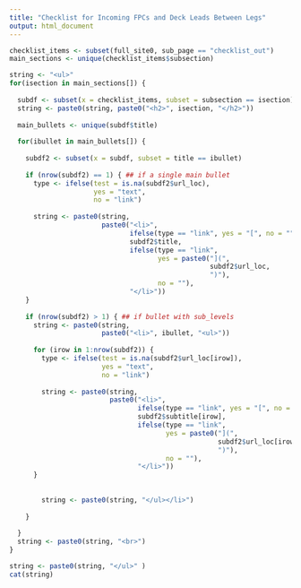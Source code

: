 ```yaml
---
title: "Checklist for Incoming FPCs and Deck Leads Between Legs"
output: html_document
---
```


```r
checklist_items <- subset(full_site0, sub_page == "checklist_out")
main_sections <- unique(checklist_items$subsection)

string <- "<ul>"
for(isection in main_sections[]) {
  
  subdf <- subset(x = checklist_items, subset = subsection == isection)
  string <- paste0(string, paste0("<h2>", isection, "</h2>"))
  
  main_bullets <- unique(subdf$title)
  
  for(ibullet in main_bullets[]) {
    
    subdf2 <- subset(x = subdf, subset = title == ibullet)
    
    if (nrow(subdf2) == 1) { ## if a single main bullet
      type <- ifelse(test = is.na(subdf2$url_loc),
                     yes = "text",
                     no = "link")
      
      string <- paste0(string,
                       paste0("<li>",
                              ifelse(type == "link", yes = "[", no = ""),
                              subdf2$title,
                              ifelse(type == "link",
                                     yes = paste0("](",
                                                  subdf2$url_loc,
                                                  ")"),
                                     no = ""),
                              "</li>"))
    }
    
    if (nrow(subdf2) > 1) { ## if bullet with sub_levels
      string <- paste0(string,
                       paste0("<li>", ibullet, "<ul>"))
      
      for (irow in 1:nrow(subdf2)) {
        type <- ifelse(test = is.na(subdf2$url_loc[irow]),
                       yes = "text",
                       no = "link")
        
        string <- paste0(string,
                         paste0("<li>",
                                ifelse(type == "link", yes = "[", no = ""),
                                subdf2$subtitle[irow],
                                ifelse(type == "link",
                                       yes = paste0("](",
                                                    subdf2$url_loc[irow],
                                                    ")"),
                                       no = ""),
                                "</li>"))
      }
      
           
        string <- paste0(string, "</ul></li>")
      
    }
    
  }
  string <- paste0(string, "<br>")
}

string <- paste0(string, "</ul>" )
cat(string)

```